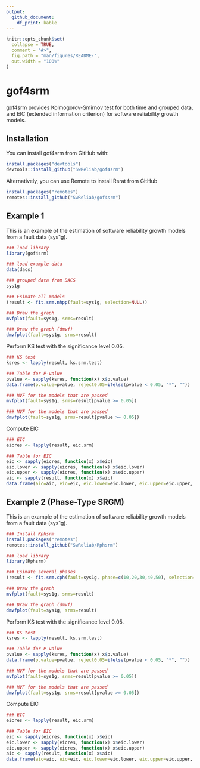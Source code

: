 ```yaml
---
output:
  github_document:
    df_print: kable
---
```


<!-- README.md is generated from README.Rmd. Please edit that file -->

```r
knitr::opts_chunk$set(
  collapse = TRUE,
  comment = "#>",
  fig.path = "man/figures/README-",
  out.width = "100%"
)
```
# gof4srm

gof4srm provides Kolmogorov-Smirnov test for both time and grouped data, and EIC
(extended information criterion) for software reliability growth models.

## Installation

You can install gof4srm from GitHub with:

```r
install.packages("devtools")
devtools::install_github("SwReliab/gof4srm")
```

Alternatively, you can use Remote to install Rsrat from GitHub

```r
install.packages("remotes")
remotes::install_github("SwReliab/gof4srm")
```

## Example 1

This is an example of the estimation of software reliability growth models from a fault data (sys1g). 

```r
### load library
library(gof4srm)

### load example data
data(dacs)

### grouped data from DACS
sys1g

### Esimate all models
(result <- fit.srm.nhpp(fault=sys1g, selection=NULL))

### Draw the graph 
mvfplot(fault=sys1g, srms=result)

### Draw the graph (dmvf)
dmvfplot(fault=sys1g, srms=result)
```

Perform KS test with the significance level 0.05.

```r
### KS test
ksres <- lapply(result, ks.srm.test)

### Table for P-value
pvalue <- sapply(ksres, function(x) x$p.value)
data.frame(p.value=pvalue, reject0.05=ifelse(pvalue < 0.05, "*", ""))

### MVF for the models that are passed
mvfplot(fault=sys1g, srms=result[pvalue >= 0.05])

### MVF for the models that are passed
dmvfplot(fault=sys1g, srms=result[pvalue >= 0.05])
```

Compute EIC

```r
### EIC
eicres <- lapply(result, eic.srm)

### Table for EIC
eic <- sapply(eicres, function(x) x$eic)
eic.lower <- sapply(eicres, function(x) x$eic.lower)
eic.upper <- sapply(eicres, function(x) x$eic.upper)
aic <- sapply(result, function(x) x$aic)
data.frame(aic=aic, eic=eic, eic.lower=eic.lower, eic.upper=eic.upper, ks.p.value=pvalue)
```

## Example 2 (Phase-Type SRGM)

This is an example of the estimation of software reliability growth models from a fault data (sys1g). 

```r
### Install Rphsrm
install.packages("remotes")
remotes::install_github("SwReliab/Rphsrm")
```

```r
### load library
library(Rphsrm)

### Esimate several phases
(result <- fit.srm.cph(fault=sys1g, phase=c(10,20,30,40,50), selection=NULL))

### Draw the graph 
mvfplot(fault=sys1g, srms=result)

### Draw the graph (dmvf)
dmvfplot(fault=sys1g, srms=result)
```

Perform KS test with the significance level 0.05.

```r
### KS test
ksres <- lapply(result, ks.srm.test)

### Table for P-value
pvalue <- sapply(ksres, function(x) x$p.value)
data.frame(p.value=pvalue, reject0.05=ifelse(pvalue < 0.05, "*", ""))

### MVF for the models that are passed
mvfplot(fault=sys1g, srms=result[pvalue >= 0.05])

### MVF for the models that are passed
dmvfplot(fault=sys1g, srms=result[pvalue >= 0.05])
```

Compute EIC

```r
### EIC
eicres <- lapply(result, eic.srm)

### Table for EIC
eic <- sapply(eicres, function(x) x$eic)
eic.lower <- sapply(eicres, function(x) x$eic.lower)
eic.upper <- sapply(eicres, function(x) x$eic.upper)
aic <- sapply(result, function(x) x$aic)
data.frame(aic=aic, eic=eic, eic.lower=eic.lower, eic.upper=eic.upper, ks.p.value=pvalue)
```

